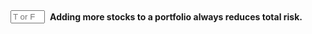 ::: {.question-block}

<form onsubmit="event.preventDefault(); checkAnswerBox('module2_tf_q46','F')" style="display: flex; align-items: center; gap: 8px;">
<input type="text" id="module2_tf_q46" name="module2_tf_q46" maxlength="1" placeholder="T or F"
         style="width: 55px;" data-correct-answer="F" /> <label for="module2_tf_q46"><strong>Adding more stocks to a portfolio always reduces total risk.</strong></label>
</form>

<div id="feedback-module2_tf_q46" class="feedback" data-status="" style="display:none;">
The sentence is FALSE. While adding stocks generally reduces risk (especially when the number is small), the benefit diminishes. Furthermore, if the added stock is highly correlated with the existing portfolio, it may not reduce risk and could even slightly increase it in some scenarios.
</div>
:::